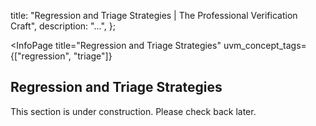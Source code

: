 
  title: "Regression and Triage Strategies | The Professional Verification Craft",
  description: "...",
};

<InfoPage
  title="Regression and Triage Strategies"
  uvm_concept_tags={["regression", "triage"]}
>

  ## Regression and Triage Strategies

  This section is under construction. Please check back later.

</InfoPage>